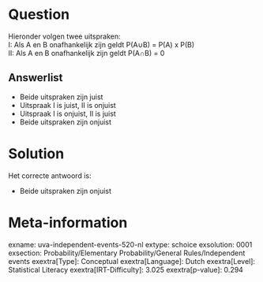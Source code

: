 Question
========

Hieronder volgen twee uitspraken:\
I: Als A en B onafhankelijk zijn geldt P(A∪B) = P(A) x P(B)\
II: Als A en B onafhankelijk zijn geldt P(A∩B) = 0

Answerlist
----------

* Beide uitspraken zijn juist
* Uitspraak I is juist, II is onjuist
* Uitspraak I is onjuist, II is juist
* Beide uitspraken zijn onjuist

Solution
========

Het correcte antwoord is: 

* Beide uitspraken zijn onjuist

Meta-information
================
exname: uva-independent-events-520-nl
extype: schoice
exsolution: 0001
exsection: Probability/Elementary Probability/General Rules/Independent events
exextra[Type]: Conceptual
exextra[Language]: Dutch
exextra[Level]: Statistical Literacy
exextra[IRT-Difficulty]: 3.025
exextra[p-value]: 0.294
